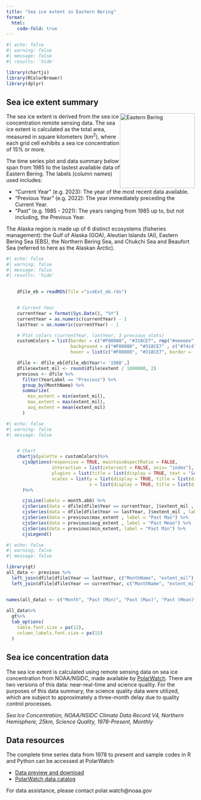 ```yaml
---
title: "Sea ice extent in Eastern Bering"
format: 
  html:
    code-fold: true
---
```


```r
#| echo: false
#| warning: false
#| message: false
#| results: 'hide'

library(chartjs)
library(RColorBrewer)
library(dplyr)

```

##  Sea ice extent summary
<img src="img/ebering.png" style="float: right; width: 200px;" alt="Eastern Bering">

The sea ice extent is derived from the sea ice concentration remote sensing data.  The sea ice extent is calculated as the total area, measured in square kilometers (km<sup>2</sup>), where each grid cell exhibits a sea ice concentration of 15% or more.

The time series plot and data summary below span from 1985 to the lastest available data of Eastern Bering.  The labels (column names) used includes:

* "Current Year" (e.g. 2023): The year of the most recent data available.
* "Previous Year" (e.g. 2022): The year immediately preceding the Current Year.
* "Past" (e.g. 1985 - 2021): The years ranging from 1985 up to, but not including, the Previous Year.

The Alaska region is made up of 6 distinct ecosystems (fisheries management): the Gulf of Alaska (GOA), Aleutian Islands (AI), Eastern Bering Sea (EBS), the Northern Bering Sea, and Chukchi Sea and Beaufort Sea (referred to here as the Alaskan Arctic).

```r
#| echo: false
#| warning: false
#| message: false
#| results: 'hide'

 
    dfile_eb = readRDS(file ="iceExt_eb.rds")


    # Current Year
    currentYear = format(Sys.Date(), "%Y")
    currentYear = as.numeric(currentYear) - 1
    lastYear = as.numeric(currentYear) - 1

    # Plot colors (currentYear, lastYear, 3 previous stats)
    customColors = list(border = c("#F08080", "#318CE7", rep("#eeeeee", 3)),
                        background = c("#F08080", "#318CE7" , c("#74c476", "#bae4b3", "#edf8e9")),
                        hover = list(c("#F08080", "#318CE7", border =  c("#74c476", "#bae4b3", "#edf8e9"))))

    dfile <- dfile_eb[dfile_eb$Year!= '1988',]
    dfile$extent_mil <- round(dfile$extent / 1000000, 2)
    previous <- dfile %>%
      filter(YearLabel == "Previous") %>%
      group_by(MonthName) %>%
      summarize(
        min_extent = min(extent_mil),
        max_extent = max(extent_mil),
        avg_extent = mean(extent_mil)
      )


```

```r
#| echo: false
#| warning: false
#| message: false


    # Chart
    chartjs(palette = customColors)%>%
      cjsOptions(responsive = TRUE, maintainAspectRatio = FALSE,
                 interaction = list(intersect = FALSE, axis= "index"),
                 plugins = list(title = list(display = TRUE, text = 'Sea Ice Extent')),
                 scales = list(y = list(display = TRUE, title = list(display = TRUE, text = 'Millions in KM^2')),
                               x = list(display = TRUE, title = list(display = TRUE, text = 'Month')))
      )%>%

      cjsLine(labels = month.abb) %>%
      cjsSeries(data = dfile[dfile$Year == currentYear, ]$extent_mil , label = currentYear) %>%
      cjsSeries(data = dfile[dfile$Year == lastYear, ]$extent_mil , label = lastYear) %>%
      cjsSeries(data = previous$max_extent , label = "Past Max") %>%
      cjsSeries(data = previous$avg_extent , label = "Past Mean") %>%
      cjsSeries(data = previous$min_extent, label = "Past Min") %>%
      cjsLegend()
```



```r
#| echo: false
#| warning: false
#| message: false

library(gt)
all_data <- previous %>%
  left_join(dfile[dfile$Year == lastYear, c("MonthName", "extent_mil") ], by = "MonthName") %>%
  left_join(dfile[dfile$Year == currentYear, c("MonthName", "extent_mil") ], by = "MonthName") 


names(all_data) <- c("Month", "Past (Min)", "Past (Max)", "Past (Mean)", lastYear, currentYear)
  
all_data%>%
  gt%>%
  tab_options(
    table.font.size = px(12),  
    column_labels.font.size = px(15)  
  )
```



## Sea ice concentration data

The sea ice extent is calculated using remote sensing data on sea ice concentration from NOAA/NSIDC, made available by [PolarWatch](https://polarwatch.noaa.gov/). There are two versions of this data: near-real-time and science quality. For the purposes of this data summary, the science quality data were utilized, which are subject to approximately a three-month delay due to quality control processes.

*Sea Ice Concentration, NOAA/NSIDC Climate Data Record V4, Northern Hemisphere, 25km, Science
Quality, 1978-Present, Monthly*


## Data resources

The complete time series data from 1978 to present and sample codes in R and Python can be accessed at PolarWatch

* [Data preview and download](https://polarwatch.noaa.gov/catalog/ice-sq-nh-nsidc-cdr-v4/preview/?dataset=monthly&var=cdr_seaice_conc_monthly&time_min=2023-09-01T00:00:00Z&time_max=2023-09-01T00:00:00Z&proj=epsg3413&colorBar=KT_ice,,,0,1,)
* [PolarWatch data catalog](https://polarwatch.noaa.gov/catalog)


For data assistance, please contact polar.watch\@noaa.gov
